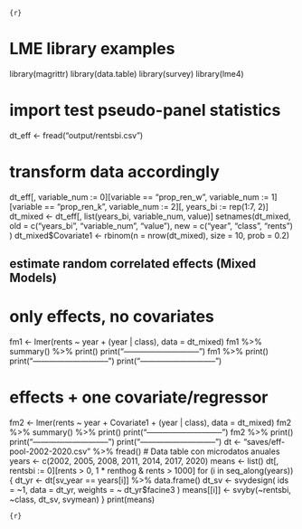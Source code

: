 ```{r}```

# LME library examples

library(magrittr)
library(data.table)
library(survey)
library(lme4)

# import test pseudo-panel statistics

dt_eff <- fread("output/rentsbi.csv")

# transform data accordingly

dt_eff[, variable_num := 0][variable == "prop_ren_w", variable_num := 1][variable == "prop_ren_k", variable_num := 2][, years_bi := rep(1:7, 2)]
dt_mixed <- dt_eff[, list(years_bi, variable_num, value)]
setnames(dt_mixed,
    old = c("years_bi", "variable_num", "value"),
    new = c("year", "class", "rents")
)
dt_mixed$Covariate1 <- rbinom(n = nrow(dt_mixed), size = 10, prob = 0.2)

## estimate random correlated effects (Mixed Models)

# only effects, no covariates

fm1 <- lmer(rents ~ year + (year | class), data = dt_mixed)
fm1 %>%
    summary() %>%
    print()
print("-----------------------------")
fm1 %>% print()
print("-----------------------------")
print("-----------------------------")

# effects + one covariate/regressor

fm2 <- lmer(rents ~ year + Covariate1 + (year | class), data = dt_mixed)
fm2 %>%
    summary() %>%
    print()
print("-----------------------------")
fm2 %>% print()
print("-----------------------------")
print("-----------------------------")
dt <- "saves/eff-pool-2002-2020.csv" %>% fread() # Data table con microdatos anuales
years <- c(2002, 2005, 2008, 2011, 2014, 2017, 2020)
means <- list()
dt[, rentsbi := 0][rents > 0, 1 * renthog & rents > 1000]
for (i in seq_along(years)) {
    dt_yr <- dt[sv_year == years[i]] %>% data.frame()
    dt_sv <- svydesign(
        ids = ~1,
        data = dt_yr,
        weights = ~ dt_yr$facine3
    )
    means[[i]] <- svyby(~rentsbi, ~class, dt_sv, svymean)
}
print(means)

```{r}```

